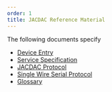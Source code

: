 ```yaml
---
order: 1
title: JACDAC Reference Material
---
```


The following documents specify

* [Device Entry](./device-catalog)
* [Service Specification](./service-spec-language)
* [JACDAC Protocol](./jacdac-protocol)
* [Single Wire Serial Protocol](./serial-protocol)
* [Glossary](./glossary)

